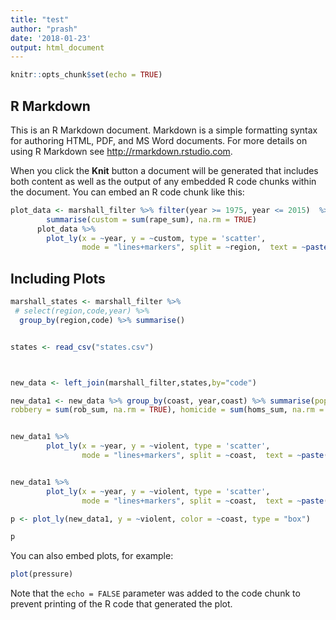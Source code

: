 ```yaml
---
title: "test"
author: "prash"
date: '2018-01-23'
output: html_document
---
```


```r
knitr::opts_chunk$set(echo = TRUE)
```

## R Markdown

This is an R Markdown document. Markdown is a simple formatting syntax for authoring HTML, PDF, and MS Word documents. For more details on using R Markdown see <http://rmarkdown.rstudio.com>.

When you click the **Knit** button a document will be generated that includes both content as well as the output of any embedded R code chunks within the document. You can embed an R code chunk like this:

```r

plot_data <- marshall_filter %>% filter(year >= 1975, year <= 2015)  %>%  group_by(region, year) %>%
        summarise(custom = sum(rape_sum), na.rm = TRUE)
      plot_data %>% 
        plot_ly(x = ~year, y = ~custom, type = 'scatter', 
                mode = "lines+markers", split = ~region,  text = ~paste("Total Crime In ", region))

```




## Including Plots
```r
marshall_states <- marshall_filter %>% 
 # select(region,code,year) %>% 
  group_by(region,code) %>% summarise()


states <- read_csv("states.csv")



new_data <- left_join(marshall_filter,states,by="code")

new_data1 <- new_data %>% group_by(coast, year,coast) %>% summarise(pop = sum(total_pop, na.rm = TRUE), rape = sum(rape_sum, na.rm = TRUE), assault = sum(agg_ass_sum, na.rm = TRUE),
robbery = sum(rob_sum, na.rm = TRUE), homicide = sum(homs_sum, na.rm = TRUE), violent = sum(violent_crime, na.rm = TRUE))


new_data1 %>% 
        plot_ly(x = ~year, y = ~violent, type = 'scatter', 
                mode = "lines+markers", split = ~coast,  text = ~paste("Total Crime In "))


new_data1 %>% 
        plot_ly(x = ~year, y = ~violent, type = 'scatter', 
                mode = "lines+markers", split = ~coast,  text = ~paste("Total Crime In "))

```


```r
p <- plot_ly(new_data1, y = ~violent, color = ~coast, type = "box")

p
```

You can also embed plots, for example:

```r
plot(pressure)
```

Note that the `echo = FALSE` parameter was added to the code chunk to prevent printing of the R code that generated the plot.
